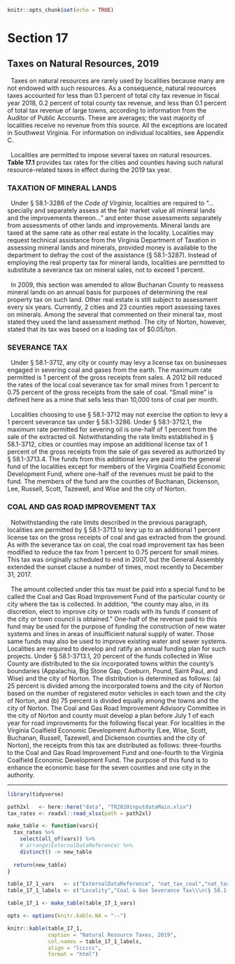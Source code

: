 ```r
knitr::opts_chunk$set(echo = TRUE)
```
# Section 17

## Taxes on Natural Resources, 2019
|   Taxes  on  natural  resources  are  rarely  used  by  localities  because many are not endowed with such resources. As a consequence, natural resources taxes accounted for less than 0.1 percent of total city tax revenue in fiscal year 2018, 0.2  percent of total county tax revenue, and less than 0.1 percent of total tax revenue of large towns, according to information from the Auditor of Public Accounts. These are averages; the vast majority of localities receive no revenue from this source. All the exceptions are located in Southwest Virginia. For information on individual localities, see Appendix C.
|
|   Localities  are  permitted  to  impose  several  taxes  on  natural resources. **Table 17.1** provides tax rates for the cities and counties having such natural resource-related taxes in effect during the 2019 tax year.
|
### TAXATION OF MINERAL LANDS
|   Under § 58.1-3286 of the *Code of Virginia*, localities are required to “...specially and separately assess at the fair market value all mineral lands and the improvements thereon...” and enter those assessments separately from assessments of other lands and improvements. Mineral lands are taxed at the same rate as other real estate in the locality. Localities may request technical assistance from the Virginia Department of Taxation in assessing mineral lands and minerals, provided money is available to the department to defray the cost of the assistance (§ 58.1-3287). Instead of employing the real property tax for mineral lands, localities are permitted to substitute a severance tax on mineral sales, not to exceed 1 percent.
|
|   In 2009, this section was amended to allow Buchanan County  to  reassess  mineral  lands  on  an  annual  basis  for  purposes of determining the real property tax on such land. Other real estate is still subject to assessment every six years. Currently, 2 cities and 23 counties report assessing taxes on minerals. Among the several that commented on their mineral tax, most stated they used the land assessment method. The city of Norton, however, stated that its tax was based on a loading tax of $0.05/ton.
|
### SEVERANCE TAX
|   Under § 58.1-3712, any city or county may levy a license tax on businesses engaged in severing coal and gases from the earth. The maximum rate permitted is 1 percent of the gross receipts from sales. A 2012 bill reduced the rates of the local coal severance tax for small mines from 1 percent to 0.75 percent of the gross receipts from the sale of  coal. “Small mine” is defined here as a mine that sells less than 10,000 tons of coal per month. 
|
|   Localities choosing to use § 58.1-3712 may not exercise the option to levy a 1 percent severance tax under § 58.1-3286.  Under  §  58.1-3712.1,  the  maximum  rate  permitted  for severing oil is one-half of 1 percent from the sale of the extracted oil. Notwithstanding the rate limits established in §  58.1-3712,  cities  or  counties  may  impose  an  additional  license tax of 1 percent of the gross receipts from the sale of gas severed as authorized by § 58.1-3713.4. The funds from this additional levy are paid into the general fund of the localities except for members of the Virginia Coalfield Economic Development Fund, where one-half of the revenues must be paid to the fund. The members of the fund are the counties of Buchanan, Dickenson, Lee, Russell, Scott, Tazewell, and Wise and the city of Norton. 
|
### COAL AND GAS ROAD IMPROVEMENT TAX
|   Notwithstanding  the  rate  limits  described  in  the  previous  paragraph, localities are permitted by § 58.1-3713 to levy up to an additional 1 percent license tax on the gross receipts of coal and gas extracted from the ground. As with the severance tax on coal, the coal road improvement tax has been modified to reduce the tax from 1 percent to 0.75 percent for small mines. This tax was originally scheduled to end in 2007, but the General Assembly extended the sunset clause a number of times, most recently to December 31, 2017.
|
|   The  amount  collected  under  this  tax  must  be  paid  into  a  special  fund  to  be  called  the  Coal  and  Gas  Road  Improvement Fund of the particular county or city where the  tax  is  collected.  In  addition,  “the  county  may  also,  in  its discretion, elect to improve city or town roads with its funds  if  consent  of  the  city  or  town  council  is  obtained.”  One-half  of  the  revenue  paid  to  this  fund  may  be  used  for  the  purpose  of  funding  the  construction  of  new  water  systems  and  lines  in  areas  of  insufficient  natural  supply  of water. Those same funds may also be used to improve existing water and sewer systems. Localities are required to develop and ratify an annual funding plan for such projects. Under § 58.1-3713.1, 20 percent of the funds collected in Wise County are distributed to the six incorporated towns within  the  county’s  boundaries  (Appalachia,  Big  Stone Gap,  Coeburn,  Pound,  Saint  Paul,  and  Wise)  and  the  city  of  Norton.  The  distribution  is  determined  as  follows:  (a)  25  percent  is  divided  among  the  incorporated  towns  and  the city of Norton based on the number of registered motor vehicles  in  each  town  and  the  city  of  Norton,  and  (b)  75  percent is divided equally among the towns and the city of Norton.  The  Coal  and  Gas  Road  Improvement  Advisory  Committee in the city of Norton and county must develop a  plan  before  July  1  of  each  year  for  road  improvements for the following fiscal year. For localities in the Virginia Coalfield  Economic  Development  Authority  (Lee,  Wise,  Scott, Buchanan, Russell, Tazewell, and Dickenson counties and the city of Norton), the receipts from this tax are distributed  as  follows:  three-fourths  to  the  Coal  and  Gas  Road  Improvement  Fund  and  one-fourth  to  the  Virginia  Coalfield Economic Development Fund. The purpose of this fund is to enhance the economic base for the seven counties and one city in the authority. 

-----
```r
library(tidyverse)
```

```r
path2xl   <- here::here("data", "TR2020inputdataMain.xlsx")
tax_rates <- readxl::read_xlsx(path = path2xl)
```

```r
make_table <- function(vars){
  tax_rates %>% 
    select(all_of(vars)) %>%
    # arrange(ExternalDataReference) %>%
    distinct() -> new_table
  
  return(new_table)
}

```

```r
table_17_1_vars   <- c("ExternalDataReference", "nat_tax_coal","nat_tax_oil","nat_tax_add_gas","nat_tax_road_impr","nat_tax_min")
table_17_1_labels <- c("Locality","Coal & Gas Severance Tax\\\n(§ 58.1-3712)","Oil Severance Tax\\\n(§ 58.1-3712.1)","Additional Gas Severance Tax\\\n(§ 58.1-3713.4)", "Coal & Gas Road Improvement Tax\\\n(§ 58.1-3713)", "Tax on Mineral Land\\\n(§ 58.1-3286)")

table_17_1 <- make_table(table_17_1_vars)

opts <- options(knitr.kable.NA = "--")

knitr::kable(table_17_1, 
             caption = "Natural Resource Taxes, 2019", 
             col.names = table_17_1_labels, 
             align = "lccccc",
             format = "html")
```